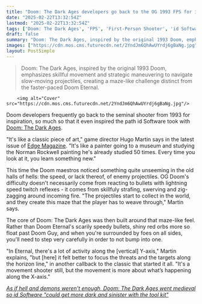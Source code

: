 ```yaml
---
title: "Doom: The Dark Ages developers go back to the OG 1993 FPS for inspiration: 'Every time you look at it, you learn something new'"
date: "2025-02-22T13:32:54Z"
lastmod: "2025-02-22T13:32:54Z"
tags: ['Doom: The Dark Ages', 'FPS', 'First-Person Shooter', 'id Software', 'Retro', 'Classic Doom']
draft: false
summary: "Doom: The Dark Ages, inspired by the original 1993 Doom, emphasizes skillful movement and strategic maneuvering to navigate slow-moving projectiles, creating a maze-like challenge distinct from the faster-paced Doom Eternal."
images: ["https://cdn.mos.cms.futurecdn.net/2YndJm6QhAwUYrdj6gBaNg.jpg"]
layout: PostSimple
---
```

> Doom: The Dark Ages, inspired by the original 1993 Doom, emphasizes skillful movement and strategic maneuvering to navigate slow-moving projectiles, creating a maze-like challenge distinct from the faster-paced Doom Eternal.


        <img alt="Cover" src="https://cdn.mos.cms.futurecdn.net/2YndJm6QhAwUYrdj6gBaNg.jpg"/>
        
Doom developers frequently go back to the seminal shooter from 1993 for inspiration, so much so that it even inspired the path id Software took with [Doom: The Dark Ages](https://www.gamesradar.com/games/fps/doom-the-dark-ages-guide/).

"It's like a classic piece of art," game director Hugo Martin says in the latest issue of [Edge Magazine](https://www.awin1.com/awclick.php?awinmid=2961&awinaffid=103504&clickref=grd-us-1756453210433223022&p=https%3A%2F%2Fwww.magazinesdirect.com%2Faz-magazines%2F6936449%2Fedge-magazine-subscription.thtml%3Futm_medium%3DAffiliate%26utm_source%3DAwin%26utm_campaign%3DTechRadar%26utm_content%3D103504%26sv1%3Daffiliate%26sv_campaign_id%3D103504%26awc%3D2961_1740139308_76d12e056ebe150c25b66b85172abcfd%26utm_medium%3DAffiliate%26utm_source%3DAwin%26utm_campaign%3DTechRadar%26utm_content%3D103504%26sv1%3Daffiliate%26sv_campaign_id%3D103504%26awc%3D2961_1740230998_96f9ecea72fbdba5c03f251901d3d002). "It's like a painter going to a museum and studying the Norman Rockwell painting he's already studied 50 times. Every time you look at it, you learn something new."

This time the Doom maestros noticed something quite unseeming in the old halls of hells: the speed, or lack thereof, of enemy projectiles. OG Doom's difficulty doesn't necessarily come from reacting to bullets with lightning speed twitch reflexes - it comes from skillfuly strafing, swerving and zig-zagging around incoming fire. "The projectiles start to collect in the world, and they create this maze that the player has to weave through," Martin says.

The core of Doom: The Dark Ages was then built around that maze-like feel. Rather than Doom Eternal's scarily speedy bullets, shiny red orbs more so float past Doom Guy, and when you're surrounded by foes on all sides, you'll need to step very carefully in order to not bump into one.

"In Eternal, there's a lot of activity along the [vertical] Y-axis," Martin explains, "but [here] it felt better to focus the threats and the targets along the horizon line," in another callback to the classic that started it all. "It's a movement shooter still, but the movement is more about what’s happening along the X-axis."

[<em>As if hell and demons weren't enough, Doom: The Dark Ages went medieval so id Software "could get more dark and sinister with the tool kit"</em>](https://www.gamesradar.com/games/fps/as-if-hell-and-demons-werent-enough-doom-the-dark-ages-went-medieval-so-id-software-could-get-more-dark-and-sinister-with-the-tool-kit/)
        